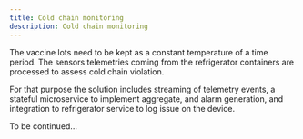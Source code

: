 ```yaml
---
title: Cold chain monitoring
description: Cold chain monitoring
--- 
```


The vaccine lots need to be kept as a constant temperature of a time period. The sensors telemetries coming from the refrigerator containers are processed to assess cold chain violation.

For that purpose the solution includes streaming of telemetry events, a stateful microservice to implement aggregate, and alarm generation, and integration to refrigerator service to log issue on the device.


To be continued...